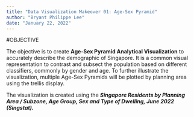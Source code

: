 ```yaml
---
title: "Data Visualization Makeover 01: Age-Sex Pyramid"
author: "Bryant Philippe Lee"
date: "January 22, 2022"
---
```


#OBJECTIVE

The objective is to create **Age-Sex Pyramid Analytical Visualization** to accurately describe the demographic of Singapore. It is a common visual representation to contrast and subsect the population based on different classifiers, commonly by gender and age. To further illustrate the visualization, multiple Age-Sex Pyramids will be plotted by planning area using the trellis display. 

The visualization is created using the ***Singapore Residents by Planning Area / Subzone, Age Group, Sex and Type of Dwelling, June 2022 (Singstat).***
